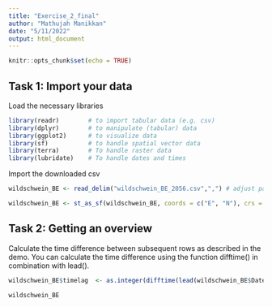 ```yaml
---
title: "Exercise_2_final"
author: "Mathujah Manikkan"
date: "5/11/2022"
output: html_document
---
```


```r
knitr::opts_chunk$set(echo = TRUE)
```

## Task 1: Import your data
Load the necessary libraries
```r
library(readr)        # to import tabular data (e.g. csv)
library(dplyr)        # to manipulate (tabular) data
library(ggplot2)      # to visualize data
library(sf)           # to handle spatial vector data
library(terra)        # To handle raster data
library(lubridate)    # To handle dates and times
```

Import the downloaded csv
```r
wildschwein_BE <- read_delim("wildschwein_BE_2056.csv",",") # adjust path

wildschwein_BE <- st_as_sf(wildschwein_BE, coords = c("E", "N"), crs = 2056, remove = FALSE)

```


## Task 2: Getting an overview
Calculate the time difference between subsequent rows as described in the demo. You can calculate the time difference using the function difftime() in combination with lead().


```r

wildschwein_BE$timelag  <- as.integer(difftime(lead(wildschwein_BE$DatetimeUTC), wildschwein_BE$DatetimeUTC, units("secs")))

wildschwein_BE
```